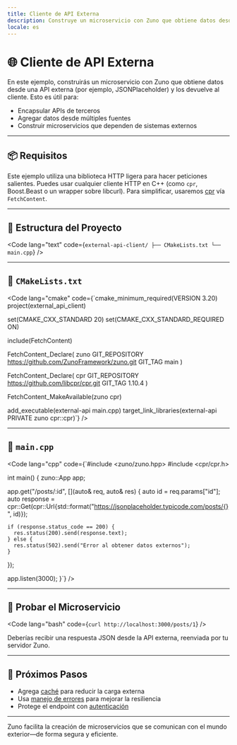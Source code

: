 ```yaml
---
title: Cliente de API Externa
description: Construye un microservicio con Zuno que obtiene datos desde una API externa y los devuelve al cliente.
locale: es
---
```


# 🌐 Cliente de API Externa

En este ejemplo, construirás un microservicio con Zuno que obtiene datos desde una API externa (por ejemplo, JSONPlaceholder) y los devuelve al cliente. Esto es útil para:

- Encapsular APIs de terceros
- Agregar datos desde múltiples fuentes
- Construir microservicios que dependen de sistemas externos

---

## 📦 Requisitos

Este ejemplo utiliza una biblioteca HTTP ligera para hacer peticiones salientes. Puedes usar cualquier cliente HTTP en C++ (como `cpr`, Boost.Beast o un wrapper sobre libcurl). Para simplificar, usaremos [cpr](https://github.com/libcpr/cpr) vía `FetchContent`.

---

## 🧱 Estructura del Proyecto

<Code
  lang="text"
  code={`external-api-client/
├── CMakeLists.txt
└── main.cpp`}
/>

---

## 📄 `CMakeLists.txt`

<Code
  lang="cmake"
  code={`cmake_minimum_required(VERSION 3.20)
project(external_api_client)

set(CMAKE_CXX_STANDARD 20)
set(CMAKE_CXX_STANDARD_REQUIRED ON)

include(FetchContent)

FetchContent_Declare(
  zuno
  GIT_REPOSITORY https://github.com/ZunoFramework/zuno.git
  GIT_TAG        main
)

FetchContent_Declare(
  cpr
  GIT_REPOSITORY https://github.com/libcpr/cpr.git
  GIT_TAG        1.10.4
)

FetchContent_MakeAvailable(zuno cpr)

add_executable(external-api main.cpp)
target_link_libraries(external-api PRIVATE zuno cpr::cpr)`}
/>

---

## 📄 `main.cpp`

<Code
  lang="cpp"
  code={`#include <zuno/zuno.hpp>
#include <cpr/cpr.h>

int main() {
  zuno::App app;

  app.get("/posts/:id", [](auto& req, auto& res) {
    auto id = req.params["id"];
    auto response = cpr::Get(cpr::Url{std::format("https://jsonplaceholder.typicode.com/posts/{}", id)});

    if (response.status_code == 200) {
      res.status(200).send(response.text);
    } else {
      res.status(502).send("Error al obtener datos externos");
    }
  });

  app.listen(3000);
}`}
/>

---

## 🧪 Probar el Microservicio

<Code
  lang="bash"
  code={`curl http://localhost:3000/posts/1`}
/>

Deberías recibir una respuesta JSON desde la API externa, reenviada por tu servidor Zuno.

---

## 🧭 Próximos Pasos

- Agrega [caché](/es/extensions/rate-limiting) para reducir la carga externa
- Usa [manejo de errores](/es/guide/error-handling) para mejorar la resiliencia
- Protege el endpoint con [autenticación](/es/examples/authenticated-endpoint)

---

Zuno facilita la creación de microservicios que se comunican con el mundo exterior—de forma segura y eficiente.
